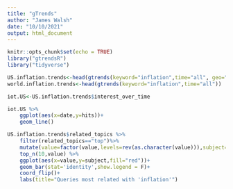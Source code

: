 ```yaml
---
title: "gTrends"
author: "James Walsh"
date: "10/10/2021"
output: html_document
---
```


```r
knitr::opts_chunk$set(echo = TRUE)
library("gtrendsR")
library("tidyverse")
```

```r
US.inflation.trends<-head(gtrends(keyword="inflation",time="all", geo="US"))
world.inflation.trends<-head(gtrends(keyword="inflation",time="all"))

iot.US<-US.inflation.trends$interest_over_time

iot.US %>%
    ggplot(aes(x=date,y=hits))+
    geom_line()

US.inflation.trends$related_topics %>%
    filter(related_topics=="top")%>%
    mutate(value=factor(value,levels=rev(as.character(value))),subject=as.numeric(subject))%>%
    top_n(10,value) %>%
    ggplot(aes(x=value,y=subject,fill="red"))+
    geom_bar(stat='identity',show.legend = F)+
    coord_flip()+
    labs(title="Queries most related with 'inflation'")

```
